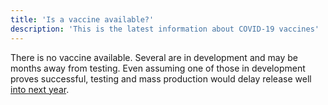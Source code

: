 ```yaml
---
title: 'Is a vaccine available?'
description: 'This is the latest information about COVID-19 vaccines'
---
```


There is no vaccine available. Several are in development and may be months away from testing. Even assuming one of those in development proves successful, testing and mass production would delay release well [into next year](https://www.bbc.com/news/health-51665497). 